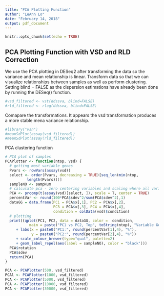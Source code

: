 ```yaml
---
title: "PCA Plotting Function"
author: "LeAnn Lo"
date: "February 14, 2018"
output: pdf_document
---
```


```r
knitr::opts_chunk$set(echo = TRUE)
```

## PCA Plotting Function with VSD and RLD Correction

We use the PCA plotting in DESeq2 after transforming the data so the variance and mean relationship is linear.
Transform data so that we can visualize relationships between samples as well as perform clustering. Setting blind = FALSE as the dispersion estimations have already been done by running the DESeq() function. 
```r
#vsd_filtered <- vst(ddssva, blind=FALSE)
#rld_filtered <- rlog(ddssva, blind=FALSE)
```

Comapare the transformations. It appears the vsd transformation produces a more stable mena variance relationship.
```r
#library("vsn")
#meanSdPlot(assay(vsd_filtered))
#meanSdPlot(assay(rld_filtered))

```


PCA clustering function 
```r
# PCA plot of samples
PCAPlotter <- function(ntop, vsd) {
  # getting most variable genes 
  Pvars <- rowVars(assay(vsd))
  select <- order(Pvars, decreasing = TRUE)[seq_len(min(ntop, 
          length(Pvars)))]
  sampleNO <- sampNum
  # calculate pca - zero centering variables and scaling where all variables have unit variance
  PCA <- prcomp(t(assay(vsd)[select, ]), scale = T, center = TRUE)
  percentVar <- round(100*PCA$sdev^2/sum(PCA$sdev^2),1)
  dataGG = data.frame(PC1 = PCA$x[,1], PC2 = PCA$x[,2], 
                      PC3 = PCA$x[,3], PC4 = PCA$x[,4], 
                      condition = colData(vsd)$condition)
  # plotting
  print((qplot(PC1, PC2, data = dataGG, color =  condition, 
  	       main = paste("PC1 vs PC2, Top", toString(ntop), "Variable Genes"), size = I(6))
  	 + labs(x = paste0("PC1:", round(percentVar[1],4), "%"),
  	        y = paste0("PC2:", round(percentVar[2],4), "%"))
  	 + scale_colour_brewer(type="qual", palette=2) 
  	 + geom_label_repel(aes(label = sampleNO), color = "black")))
  PCA$rotation
  PCA$sdev
  return(PCA)
}
```

```r
PCA <- PCAPlotter(500, vsd_filtered)
PCAl <- PCAPlotter(1000, vsd_filtered)
PCA <- PCAPlotter(5000, vsd_filtered)
PCA <- PCAPlotter(10000, vsd_filtered)
PCA <- PCAPlotter(30000, vsd_filtered)
```

